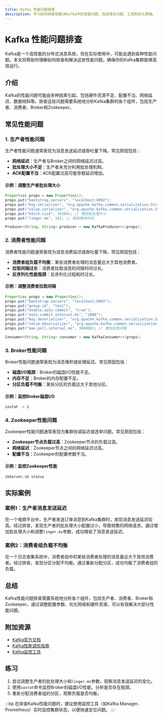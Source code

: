 ```yaml
---
title: Kafka 性能问题排查
description: 学习如何排查和解决Kafka中的性能问题，包括常见问题、工具和优化策略。
---
```


# Kafka 性能问题排查

Kafka是一个高性能的分布式消息系统，但在实际使用中，可能会遇到各种性能问题。本文将帮助你理解如何排查和解决这些性能问题，确保你的Kafka集群能够高效运行。

## 介绍

Kafka的性能问题可能由多种因素引起，包括硬件资源不足、配置不当、网络延迟、数据倾斜等。排查这些问题需要系统地分析Kafka集群的各个组件，包括生产者、消费者、Broker和Zookeeper。

## 常见性能问题

### 1. 生产者性能问题

生产者性能问题通常表现为消息发送延迟或吞吐量下降。常见原因包括：

- **网络延迟**：生产者与Broker之间的网络延迟过高。
- **批处理大小不足**：生产者未充分利用批处理机制。
- **ACK配置不当**：ACK配置过高可能导致延迟增加。

#### 示例：调整生产者批处理大小

```java
Properties props = new Properties();
props.put("bootstrap.servers", "localhost:9092");
props.put("key.serializer", "org.apache.kafka.common.serialization.StringSerializer");
props.put("value.serializer", "org.apache.kafka.common.serialization.StringSerializer");
props.put("batch.size", 16384); // 增加批处理大小
props.put("linger.ms", 10); // 增加等待时间

Producer<String, String> producer = new KafkaProducer<>(props);
```

### 2. 消费者性能问题

消费者性能问题通常表现为消息消费延迟或吞吐量下降。常见原因包括：

- **消费者组负载不均衡**：某些消费者处理的消息量远大于其他消费者。
- **拉取间隔过长**：消费者拉取消息的间隔时间过长。
- **反序列化性能瓶颈**：反序列化过程耗时过长。

#### 示例：调整消费者拉取间隔

```java
Properties props = new Properties();
props.put("bootstrap.servers", "localhost:9092");
props.put("group.id", "test");
props.put("enable.auto.commit", "true");
props.put("auto.commit.interval.ms", "1000");
props.put("key.deserializer", "org.apache.kafka.common.serialization.StringDeserializer");
props.put("value.deserializer", "org.apache.kafka.common.serialization.StringDeserializer");
props.put("max.poll.interval.ms", 300000); // 增加拉取间隔

Consumer<String, String> consumer = new KafkaConsumer<>(props);
```

### 3. Broker性能问题

Broker性能问题通常表现为消息堆积或处理延迟。常见原因包括：

- **磁盘I/O瓶颈**：Broker的磁盘I/O性能不足。
- **内存不足**：Broker的内存配置不足。
- **分区负载不均衡**：某些分区的负载远大于其他分区。

#### 示例：监控Broker磁盘I/O

```bash
iostat -x 1
```

### 4. Zookeeper性能问题

Zookeeper性能问题通常表现为集群协调延迟或选举问题。常见原因包括：

- **Zookeeper节点负载过高**：Zookeeper节点的负载过高。
- **网络延迟**：Zookeeper节点之间的网络延迟过高。
- **配置不当**：Zookeeper的配置参数不当。

#### 示例：监控Zookeeper性能

```bash
zkServer.sh status
```

## 实际案例

### 案例1：生产者消息发送延迟

在一个电商平台中，生产者发送订单消息到Kafka集群时，发现消息发送延迟较高。经过排查，发现生产者的批处理大小配置过小，导致频繁的网络请求。通过增加批处理大小和调整`linger.ms`参数，成功降低了消息发送延迟。

### 案例2：消费者组负载不均衡

在一个日志收集系统中，消费者组中的某些消费者处理的消息量远大于其他消费者。经过排查，发现分区分配不均衡。通过重新分配分区，成功均衡了消费者组的负载。

## 总结

Kafka性能问题排查需要系统地分析各个组件，包括生产者、消费者、Broker和Zookeeper。通过调整配置参数、优化网络和硬件资源，可以有效解决大部分性能问题。

## 附加资源

- [Kafka官方文档](https://kafka.apache.org/documentation/)
- [Kafka性能调优指南](https://www.confluent.io/blog/optimizing-apache-kafka-deployment/)
- [Kafka监控工具](https://github.com/linkedin/kafka-monitor)

## 练习

1. 尝试调整生产者的批处理大小和`linger.ms`参数，观察消息发送延迟的变化。
2. 使用`iostat`命令监控Broker的磁盘I/O性能，分析是否存在瓶颈。
3. 重新分配消费者组的分区，观察负载是否均衡。

:::tip
在排查Kafka性能问题时，建议使用监控工具（如Kafka Manager、Prometheus）实时监控集群状态，以便快速定位问题。
:::